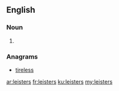 ==English==

===Noun===
{{head|en|noun plural form}}

# {{plural of|leister|lang=en}}

===Anagrams===
* [[tireless#English|tireless]]

[[ar:leisters]]
[[fr:leisters]]
[[ku:leisters]]
[[my:leisters]]